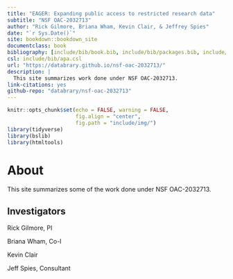 ```yaml
--- 
title: "EAGER: Expanding public access to restricted research data"
subtitle: "NSF OAC-2032713"
author: "Rick Gilmore, Briana Wham, Kevin Clair, & Jeffrey Spies"
date: "`r Sys.Date()`"
site: bookdown::bookdown_site
documentclass: book
bibliography: [include/bib/book.bib, include/bib/packages.bib, include/bib/bootcamp.bib]
csl: include/bib/apa.csl
url: "https://databrary.github.io/nsf-oac-2032713/"
description: |
  This site summarizes work done under NSF OAC-2032713.
link-citations: yes
github-repo: "databrary/nsf-oac-2032713"
---
```


```r
knitr::opts_chunk$set(echo = FALSE, warning = FALSE,
                      fig.align = "center",
                      fig.path = "include/img/")
library(tidyverse)
library(bslib)
library(htmltools)
```

# About {-}

This site summarizes some of the work done under NSF OAC-2032713.

## Investigators {-}

Rick Gilmore, PI

Briana Wham, Co-I

Kevin Clair

Jeff Spies, Consultant
